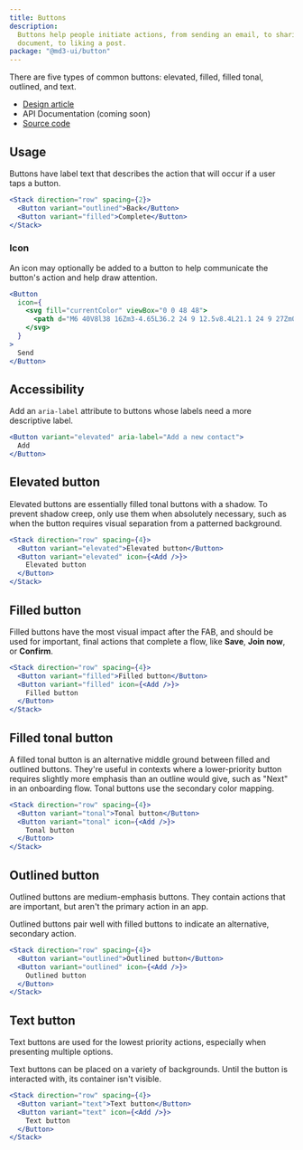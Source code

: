 ```yaml
---
title: Buttons
description:
  Buttons help people initiate actions, from sending an email, to sharing a
  document, to liking a post.
package: "@md3-ui/button"
---
```


There are five types of common buttons: elevated, filled, filled tonal,
outlined, and text.

- [Design article](https://m3.material.io/components/buttons)
- API Documentation (coming soon)
- [Source code](https://github.com/efoken/md3-ui/tree/main/packages/button)

## Usage

Buttons have label text that describes the action that will occur if a user taps
a button.

```jsx
<Stack direction="row" spacing={2}>
  <Button variant="outlined">Back</Button>
  <Button variant="filled">Complete</Button>
</Stack>
```

### Icon

An icon may optionally be added to a button to help communicate the button's
action and help draw attention.

```jsx
<Button
  icon={
    <svg fill="currentColor" viewBox="0 0 48 48">
      <path d="M6 40V8l38 16Zm3-4.65L36.2 24 9 12.5v8.4L21.1 24 9 27Zm0 0V12.5 27Z" />
    </svg>
  }
>
  Send
</Button>
```

## Accessibility

Add an `aria-label` attribute to buttons whose labels need a more descriptive
label.

```jsx live=false
<Button variant="elevated" aria-label="Add a new contact">
  Add
</Button>
```

## Elevated button

Elevated buttons are essentially filled tonal buttons with a shadow. To prevent
shadow creep, only use them when absolutely necessary, such as when the button
requires visual separation from a patterned background.

```jsx
<Stack direction="row" spacing={4}>
  <Button variant="elevated">Elevated button</Button>
  <Button variant="elevated" icon={<Add />}>
    Elevated button
  </Button>
</Stack>
```

## Filled button

Filled buttons have the most visual impact after the FAB, and should be used for
important, final actions that complete a flow, like **Save**, **Join now**, or
**Confirm**.

```jsx
<Stack direction="row" spacing={4}>
  <Button variant="filled">Filled button</Button>
  <Button variant="filled" icon={<Add />}>
    Filled button
  </Button>
</Stack>
```

## Filled tonal button

A filled tonal button is an alternative middle ground between filled and
outlined buttons. They're useful in contexts where a lower-priority button
requires slightly more emphasis than an outline would give, such as "Next" in an
onboarding flow. Tonal buttons use the secondary color mapping.

```jsx
<Stack direction="row" spacing={4}>
  <Button variant="tonal">Tonal button</Button>
  <Button variant="tonal" icon={<Add />}>
    Tonal button
  </Button>
</Stack>
```

## Outlined button

Outlined buttons are medium-emphasis buttons. They contain actions that are
important, but aren't the primary action in an app.

Outlined buttons pair well with filled buttons to indicate an alternative,
secondary action.

```jsx
<Stack direction="row" spacing={4}>
  <Button variant="outlined">Outlined button</Button>
  <Button variant="outlined" icon={<Add />}>
    Outlined button
  </Button>
</Stack>
```

## Text button

Text buttons are used for the lowest priority actions, especially when
presenting multiple options.

Text buttons can be placed on a variety of backgrounds. Until the button is
interacted with, its container isn't visible.

```jsx
<Stack direction="row" spacing={4}>
  <Button variant="text">Text button</Button>
  <Button variant="text" icon={<Add />}>
    Text button
  </Button>
</Stack>
```
